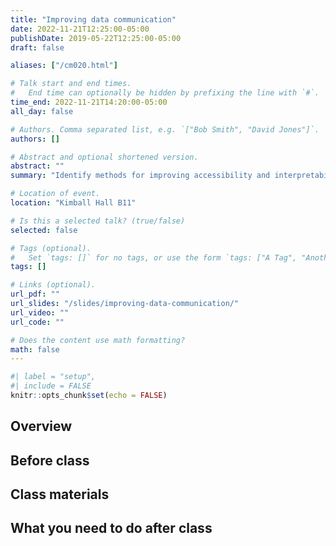 ```yaml
---
title: "Improving data communication"
date: 2022-11-21T12:25:00-05:00
publishDate: 2019-05-22T12:25:00-05:00
draft: false

aliases: ["/cm020.html"]

# Talk start and end times.
#   End time can optionally be hidden by prefixing the line with `#`.
time_end: 2022-11-21T14:20:00-05:00
all_day: false

# Authors. Comma separated list, e.g. `["Bob Smith", "David Jones"]`.
authors: []

# Abstract and optional shortened version.
abstract: ""
summary: "Identify methods for improving accessibility and interpretability of data visualizations."

# Location of event.
location: "Kimball Hall B11"

# Is this a selected talk? (true/false)
selected: false

# Tags (optional).
#   Set `tags: []` for no tags, or use the form `tags: ["A Tag", "Another Tag"]` for one or more tags.
tags: []

# Links (optional).
url_pdf: ""
url_slides: "/slides/improving-data-communication/"
url_video: ""
url_code: ""

# Does the content use math formatting?
math: false
---
```


```r
#| label = "setup",
#| include = FALSE
knitr::opts_chunk$set(echo = FALSE)
```

## Overview


## Before class


## Class materials


## What you need to do after class

